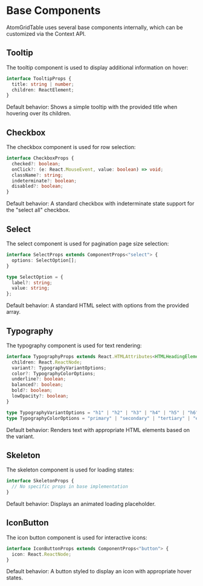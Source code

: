 
<Meta title="Documentation/Base Components" />

# Base Components

AtomGridTable uses several base components internally, which can be customized via the Context API.

## Tooltip

The tooltip component is used to display additional information on hover:

```typescript
interface TooltipProps {
  title: string | number;
  children: ReactElement;
}
```

Default behavior: Shows a simple tooltip with the provided title when hovering over its children.

## Checkbox

The checkbox component is used for row selection:

```typescript
interface CheckboxProps {
  checked?: boolean;
  onClick?: (e: React.MouseEvent, value: boolean) => void;
  className?: string;
  indeterminate?: boolean;
  disabled?: boolean;
}
```

Default behavior: A standard checkbox with indeterminate state support for the "select all" checkbox.

## Select

The select component is used for pagination page size selection:

```typescript
interface SelectProps extends ComponentProps<"select"> {
  options: SelectOption[];
}

type SelectOption = {
  label?: string;
  value: string;
};
```

Default behavior: A standard HTML select with options from the provided array.

## Typography

The typography component is used for text rendering:

```typescript
interface TypographyProps extends React.HTMLAttributes<HTMLHeadingElement | HTMLParagraphElement> {
  children: React.ReactNode;
  variant?: TypographyVariantOptions;
  color?: TypographyColorOptions;
  underline?: boolean;
  balanced?: boolean;
  bold?: boolean;
  lowOpacity?: boolean;
}

type TypographyVariantOptions = "h1" | "h2" | "h3" | "h4" | "h5" | "h6" | "body1" | "body2";
type TypographyColorOptions = "primary" | "secondary" | "tertiary" | "error" | "warning" | "active" | "success";
```

Default behavior: Renders text with appropriate HTML elements based on the variant.

## Skeleton

The skeleton component is used for loading states:

```typescript
interface SkeletonProps {
  // No specific props in base implementation
}
```

Default behavior: Displays an animated loading placeholder.

## IconButton

The icon button component is used for interactive icons:

```typescript
interface IconButtonProps extends ComponentProps<"button"> {
  icon: React.ReactNode;
}
```

Default behavior: A button styled to display an icon with appropriate hover states. 